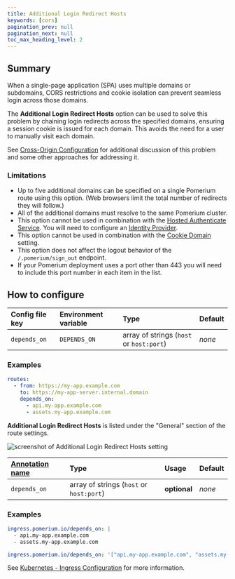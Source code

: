 ```yaml
---
title: Additional Login Redirect Hosts
keywords: [cors]
pagination_prev: null
pagination_next: null
toc_max_heading_level: 2
---
```



## Summary

When a single-page application (SPA) uses multiple domains or subdomains, CORS restrictions and cookie isolation can prevent seamless login across those domains.

The **Additional Login Redirect Hosts** option can be used to solve this problem by chaining login redirects across the specified domains, ensuring a session cookie is issued for each domain. This avoids the need for a user to manually visit each domain.

See [Cross-Origin Configuration](/docs/internals/troubleshooting#cross-origin-configuration) for additional discussion of this problem and some other approaches for addressing it.

### Limitations

- Up to five additional domains can be specified on a single Pomerium route using this option. (Web browsers limit the total number of redirects they will follow.)
- All of the additional domains must resolve to the same Pomerium cluster.
- This option cannot be used in combination with the [Hosted Authenticate Service](/docs/capabilities/authentication#hosted-authenticate-service). You will need to configure an [Identity Provider](/docs/reference/identity-provider-settings).
- This option cannot be used in combination with the [Cookie Domain](/docs/reference/cookies#cookie-domain) setting.
- This option does not affect the logout behavior of the `/.pomerium/sign_out` endpoint.
- If your Pomerium deployment uses a port other than 443 you will need to include this port number in each item in the list.

## How to configure

<Tabs>
<TabItem value="Core" label="Core">

| Config file key | Environment variable | Type | Default |
| :-- | :-- | :-- | :-- |
| `depends_on` | `DEPENDS_ON` | array of strings (`host` or `host:port`) | _none_ |

### Examples

```yaml
routes:
  - from: https://my-app.example.com
    to: https://my-app-server.internal.domain
    depends_on:
      - api.my-app.example.com
      - assets.my-app.example.com
```

</TabItem>
<TabItem value="Enterprise" label="Enterprise">

**Additional Login Redirect Hosts** is listed under the "General" section of the route settings.

![screenshot of Additional Login Redirect Hosts setting](../img/additional-login-redirect-hosts.png)

</TabItem>
<TabItem value="Kubernetes" label="Kubernetes">

| [Annotation name](/docs/deploy/k8s/ingress#set-ingress-annotations) | Type | Usage | Default |
| :-- | :-- | :-- | :-- |
| `depends_on` | array of strings (`host` or `host:port`) | **optional** | _none_ |

### Examples

```yaml
ingress.pomerium.io/depends_on: |
  - api.my-app.example.com
  - assets.my-app.example.com
```

```yaml
ingress.pomerium.io/depends_on: '["api.my-app.example.com", "assets.my-app.example.com"]'
```

See [Kubernetes - Ingress Configuration](/docs/deploy/k8s/ingress) for more information.

</TabItem>
</Tabs>
